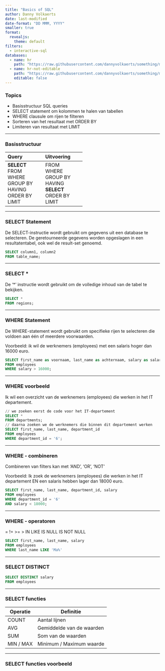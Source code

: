 ```yaml
---
title: "Basics of SQL"
author: Danny Volkaerts
date: last-modified
date-format: "DD MMM, YYYY" 
smaller: true
format:
  revealjs: 
    theme: default
filters:
  - interactive-sql
databases:
  - name: hr
    path: "https://raw.githubusercontent.com/dannyvolkaerts/something/main/hr.sql"
  - name: hr-not-editable
    path: "https://raw.githubusercontent.com/dannyvolkaerts/something/main/hr.sql"
    editable: false
---
```


### Topics

-   Basisstructuur SQL queries
-   SELECT statement om kolommen te halen van tabellen
-   WHERE clausule om rijen te filteren
-   Sorteren van het resultaat met ORDER BY
-   Limiteren van resultaat met LIMIT

------------------------------------------------------------------------

### Basisstructuur

+--------------------+--------------+
| Query              | Uitvoering   |
+:===================+:=============+
| **SELECT**\        | FROM\        |
| FROM\              | WHERE\       |
| WHERE\             | GROUP BY\    |
| GROUP BY\          | HAVING\      |
| HAVING\            | **SELECT**\  |
| ORDER BY\          | ORDER BY\    |
| LIMIT              | LIMIT        |
+--------------------+--------------+

------------------------------------------------------------------------

### SELECT Statement

De SELECT-instructie wordt gebruikt om gegevens uit een database te selecteren. De geretourneerde gegevens worden opgeslagen in een resultatentabel, ook wel de result-set genoemd.

``` sql
SELECT column1, column2 
FROM table_name;
```

------------------------------------------------------------------------

### SELECT \*

De '\*' instructie wordt gebruikt om de volledige inhoud van de tabel te bekijken.

``` .sql
SELECT * 
FROM regions;
```

------------------------------------------------------------------------

### WHERE Statement

De WHERE-statement wordt gebruikt om specifieke rijen te selecteren die voldoen aan één of meerdere voorwaarden.

Voorbeeld: ik wil de werknemers (employees) met een salaris hoger dan 16000 euro.

``` .sql
SELECT first_name as voornaam, last_name as achternaam, salary as salaris 
FROM employees
WHERE salary > 16000;
```

------------------------------------------------------------------------

### WHERE voorbeeld

Ik wil een overzicht van de werknemers (employees) die werken in het IT departement.

``` .sql
// we zoeken eerst de code voor het IT-departement
SELECT *
FROM departments;
// daarna zoeken we de werknemers die binnen dit departement werken
SELECT first_name, last_name, department_id
FROM employees
WHERE department_id = '6';
```

------------------------------------------------------------------------

### WHERE - combineren

Combineren van filters kan met 'AND', 'OR', 'NOT'

Voorbeeld: Ik zoek de werknemers (employees) die werken in het IT departement EN een salaris hebben lager dan 18000 euro.

``` .sql
SELECT first_name, last_name, department_id, salary
FROM employees
WHERE department_id = '6' 
AND salary < 18000;
```

------------------------------------------------------------------------

### WHERE - operatoren

= != \>= \> IN LIKE IS NULL IS NOT NULL

``` .sql
SELECT first_name, last_name, salary
FROM employees
WHERE last_name LIKE 'Ma%'
```

------------------------------------------------------------------------

### SELECT DISTINCT

``` .sql
SELECT DISTINCT salary
FROM employees
```

------------------------------------------------------------------------

### SELECT functies

| Operatie  | Definitie                 |
|-----------|---------------------------|
| COUNT     | Aantal lijnen             |
| AVG       | Gemiddelde van de waarden |
| SUM       | Som van de waarden        |
| MIN / MAX | Minimum / Maximum waarde  |

---

### SELECT functies voorbeeld


